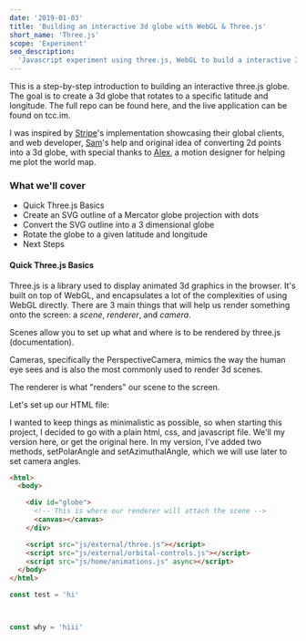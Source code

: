 ```yaml
---
date: '2019-01-03'
title: 'Building an interactive 3d globe with WebGL & Three.js'
short_name: 'Three.js'
scope: 'Experiment'
seo_description:
  'Javascript experiment using three.js, WebGL to build a interactive 3d globe.'
---
```



<BannerImage src={globeSvg} alt="globe outline" />

This is a step-by-step introduction to building an interactive three.js globe.
The goal is to create a 3d globe that rotates to a specific latitude and
longitude. The full repo can be found here, and the live application can be
found on tcc.im.

I was inspired by
<a href="https://stripe.com/atlas" target="_blank" rel="noopener noreferrer">Stripe</a>'s
implementation showcasing their global clients, and web developer,
<a href="https://flamov.com" target="_blank" rel="noopener noreferrer">Sam</a>'s
help and original idea of converting 2d points into a 3d globe, with special
thanks to
<a href="https://www.instagram.com/alex.scarey" title="Alex Carey's Instagram" target="_blank" rel="noopener noreferrer">Alex</a>,
a motion designer for helping me plot the world map.

### What we'll cover

- Quick Three.js Basics
- Create an SVG outline of a Mercator globe projection with dots
- Convert the SVG outline into a 3 dimensional globe
- Rotate the globe to a given latitude and longitude
- Next Steps

#### Quick Three.js Basics

Three.js is a library used to display animated 3d graphics in the browser. It's
built on top of WebGL, and encapsulates a lot of the complexities of using WebGL
directly. There are 3 main things that will help us render something onto the
screen: a _scene_, _renderer_, and _camera_.

Scenes allow you to set up what and where is to be rendered by three.js
(documentation).

Cameras, specifically the PerspectiveCamera, mimics the way the human eye sees
and is also the most commonly used to render 3d scenes.

The renderer is what "renders" our scene to the screen.

Let's set up our HTML file:

I wanted to keep things as minimalistic as possible, so when starting this
project, I decided to go with a plain html, css, and javascript file. We'll
my version here, or get the original here. In my version, I've added two
methods, setPolarAngle and setAzimuthalAngle, which we will use later to set
camera angles.

```html
<html> 
  <body>

    <div id="globe">
      <!-- This is where our renderer will attach the scene -->
      <canvas></canvas>
    </div>

    <script src="js/external/three.js"></script>
    <script src="js/external/orbital-controls.js"></script>
    <script src="js/home/animations.js" async></script>
  </body>
</html>
```

```js
const test = 'hi'



const why = 'hiii'
```
